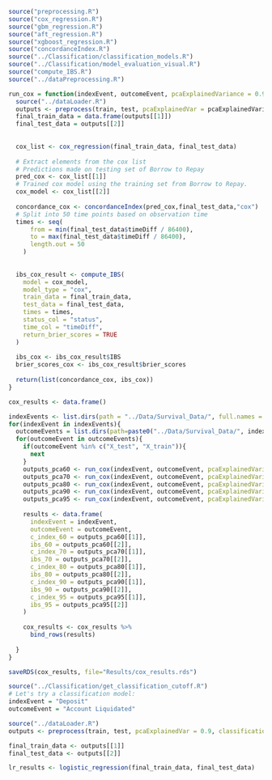 ```r
source("preprocessing.R")
source("cox_regression.R")
source("gbm_regression.R")
source("aft_regression.R")
source("xgboost_regression.R")
source("concordanceIndex.R")
source("../Classification/classification_models.R")
source("../Classification/model_evaluation_visual.R")
source("compute_IBS.R")
source("../dataPreprocessing.R")
```


```r
run_cox = function(indexEvent, outcomeEvent, pcaExplainedVariance = 0.9){
  source("../dataLoader.R")
  outputs <- preprocess(train, test, pcaExplainedVar = pcaExplainedVariance)
  final_train_data = data.frame(outputs[[1]])
  final_test_data = outputs[[2]]
  
  
  cox_list <- cox_regression(final_train_data, final_test_data)
  
  # Extract elements from the cox list
  # Predictions made on testing set of Borrow to Repay
  pred_cox <- cox_list[[1]] 
  # Trained cox model using the training set from Borrow to Repay.
  cox_model <- cox_list[[2]]  
  
  concordance_cox <- concordanceIndex(pred_cox,final_test_data,"cox")
  # Split into 50 time points based on observation time
  times <- seq(
      from = min(final_test_data$timeDiff / 86400),
      to = max(final_test_data$timeDiff / 86400),    
      length.out = 50                            
    )
  
  
  ibs_cox_result <- compute_IBS(
    model = cox_model,
    model_type = "cox",
    train_data = final_train_data,
    test_data = final_test_data,
    times = times,
    status_col = "status",
    time_col = "timeDiff",
    return_brier_scores = TRUE
  )
  
  ibs_cox <- ibs_cox_result$IBS
  brier_scores_cox <- ibs_cox_result$brier_scores
  
  return(list(concordance_cox, ibs_cox))
}
```

```r

cox_results <- data.frame()

indexEvents <- list.dirs(path = "../Data/Survival_Data/", full.names = FALSE, recursive=FALSE)
for(indexEvent in indexEvents){
  outcomeEvents = list.dirs(path=paste0("../Data/Survival_Data/", indexEvent), full.names=FALSE, recursive = FALSE)
  for(outcomeEvent in outcomeEvents){
    if(outcomeEvent %in% c("X_test", "X_train")){
      next
    }
    outputs_pca60 <- run_cox(indexEvent, outcomeEvent, pcaExplainedVariance = 0.6)
    outputs_pca70 <- run_cox(indexEvent, outcomeEvent, pcaExplainedVariance = 0.7)
    outputs_pca80 <- run_cox(indexEvent, outcomeEvent, pcaExplainedVariance = 0.8)
    outputs_pca90 <- run_cox(indexEvent, outcomeEvent, pcaExplainedVariance = 0.9)
    outputs_pca95 <- run_cox(indexEvent, outcomeEvent, pcaExplainedVariance = 0.95)
    
    results <- data.frame(
      indexEvent = indexEvent,
      outcomeEvent = outcomeEvent,
      c_index_60 = outputs_pca60[[1]],
      ibs_60 = outputs_pca60[[2]],
      c_index_70 = outputs_pca70[[1]],
      ibs_70 = outputs_pca70[[2]],
      c_index_80 = outputs_pca80[[1]],
      ibs_80 = outputs_pca80[[2]],
      c_index_90 = outputs_pca90[[1]],
      ibs_90 = outputs_pca90[[2]],
      c_index_95 = outputs_pca95[[1]],
      ibs_95 = outputs_pca95[[2]]
    )
    
    cox_results <- cox_results %>%
      bind_rows(results)
    
  }
}

saveRDS(cox_results, file="Results/cox_results.rds")

```


```r
source("../Classification/get_classification_cutoff.R")
# Let's try a classification model:
indexEvent = "Deposit"
outcomeEvent = "Account Liquidated"

source("../dataLoader.R")
outputs <- preprocess(train, test, pcaExplainedVar = 0.9, classificationTask = TRUE, get_classification_cutoff(indexEvent, outcomeEvent))

final_train_data <- outputs[[1]]
final_test_data <- outputs[[2]]

lr_results <- logistic_regression(final_train_data, final_test_data)


```